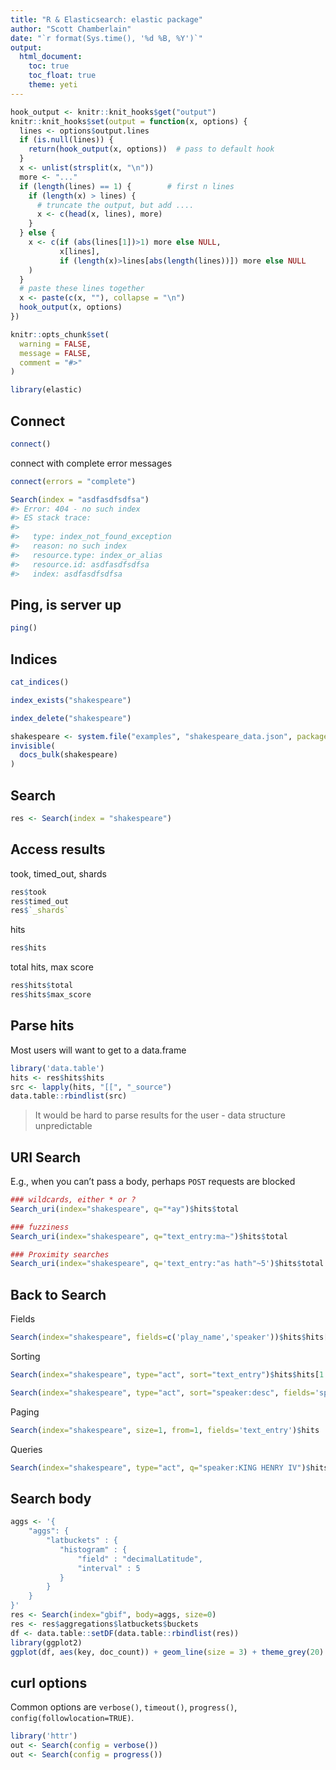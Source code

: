 ```yaml
---
title: "R & Elasticsearch: elastic package"
author: "Scott Chamberlain"
date: "`r format(Sys.time(), '%d %B, %Y')`"
output:
  html_document:
    toc: true
    toc_float: true
    theme: yeti
---
```



```r
hook_output <- knitr::knit_hooks$get("output")
knitr::knit_hooks$set(output = function(x, options) {
  lines <- options$output.lines
  if (is.null(lines)) {
    return(hook_output(x, options))  # pass to default hook
  }
  x <- unlist(strsplit(x, "\n"))
  more <- "..."
  if (length(lines) == 1) {        # first n lines
    if (length(x) > lines) {
      # truncate the output, but add ....
      x <- c(head(x, lines), more)
    }
  } else {
    x <- c(if (abs(lines[1])>1) more else NULL,
           x[lines],
           if (length(x)>lines[abs(length(lines))]) more else NULL
    )
  }
  # paste these lines together
  x <- paste(c(x, ""), collapse = "\n")
  hook_output(x, options)
})

knitr::opts_chunk$set(
  warning = FALSE,
  message = FALSE,
  comment = "#>"
)
```


```r
library(elastic)
```

## Connect

```r
connect()
```

connect with complete error messages

```r
connect(errors = "complete")
```

```r
Search(index = "asdfasdfsdfsa")
#> Error: 404 - no such index
#> ES stack trace:
#>
#>   type: index_not_found_exception
#>   reason: no such index
#>   resource.type: index_or_alias
#>   resource.id: asdfasdfsdfsa
#>   index: asdfasdfsdfsa
```

## Ping, is server up

```r
ping()
```

## Indices

```r
cat_indices()
```

```r
index_exists("shakespeare")
```

```r
index_delete("shakespeare")
```

```r
shakespeare <- system.file("examples", "shakespeare_data.json", package = "elastic")
invisible(
  docs_bulk(shakespeare)
)
```

## Search

```r
res <- Search(index = "shakespeare")
```

## Access results

took, timed_out, shards

```r
res$took
res$timed_out
res$`_shards`
```

hits

```r
res$hits
```

total hits, max score

```r
res$hits$total
res$hits$max_score
```

## Parse hits

Most users will want to get to a data.frame

```r
library('data.table')
hits <- res$hits$hits
src <- lapply(hits, "[[", "_source")
data.table::rbindlist(src)
```

> It would be hard to parse results for the user - data structure unpredictable

## URI Search

E.g., when you can't pass a body, perhaps `POST` requests are blocked

```r
### wildcards, either * or ?
Search_uri(index="shakespeare", q="*ay")$hits$total

### fuzziness
Search_uri(index="shakespeare", q="text_entry:ma~")$hits$total

### Proximity searches
Search_uri(index="shakespeare", q='text_entry:"as hath"~5')$hits$total
```

## Back to Search

Fields

```r
Search(index="shakespeare", fields=c('play_name','speaker'))$hits$hits[[1]]
```

Sorting

```r
Search(index="shakespeare", type="act", sort="text_entry")$hits$hits[1:2]
```

```r
Search(index="shakespeare", type="act", sort="speaker:desc", fields='speaker')$hits$hits[1:2]
```

Paging

```r
Search(index="shakespeare", size=1, from=1, fields='text_entry')$hits
```

Queries

```r
Search(index="shakespeare", type="act", q="speaker:KING HENRY IV")$hits$total
```

## Search body

```r
aggs <- '{
    "aggs": {
        "latbuckets" : {
           "histogram" : {
               "field" : "decimalLatitude",
               "interval" : 5
           }
        }
    }
}'
res <- Search(index="gbif", body=aggs, size=0)
res <- res$aggregations$latbuckets$buckets
df <- data.table::setDF(data.table::rbindlist(res))
library(ggplot2)
ggplot(df, aes(key, doc_count)) + geom_line(size = 3) + theme_grey(20)
```

## curl options

Common options are `verbose()`, `timeout()`, `progress()`, `config(followlocation=TRUE)`.

```r
library('httr')
out <- Search(config = verbose())
out <- Search(config = progress())
```
